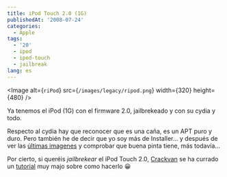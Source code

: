 ```yaml
---
title: iPod Touch 2.0 (1G)
publishedAt: '2008-07-24'
categories:
  - Apple
tags:
  - '20'
  - ipod
  - ipod-touch
  - jailbreak
lang: es
---
```


<Image
  alt={`riPod`}
  src={`/images/legacy/ripod.png`}
  width={320}
  height={480}
/>

Ya tenemos el iPod (1G) con el firmware 2.0, jailbrekeado y con su cydia y todo.

Respecto al cydia hay que reconocer que es una caña, es un APT puro y duro. Pero también he de decir que yo soy más de Installer... y después de ver las [últimas imagenes](http://russianiphone.ru/blog/2008/07/24/installer-4-progress-report/) y comprobar que buena pinta tiene, más todavía...

Por cierto, si queréis _jailbrekear_ el iPod Touch 2.0, [Crackvan](http://blog.crackvan.net/) se ha currado un [tutorial](http://iphoneapps.es/2008/07/24/actualizar-ipod-touch-de-114-a-20-con-pwnagetool-20-windows/) muy majo sobre como hacerlo 😀
